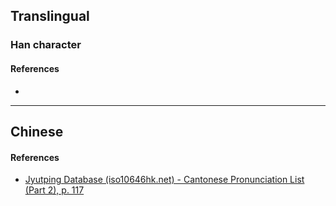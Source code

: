 {{character info}}
==Translingual==

===Han character===
{{Han char|rn=64|rad=手|as=12|sn=15|four=|canj=QSYJ|ids=⿰扌屖}}

====References====
* {{Han ref|kx=0448.110|dkj=12515|dj=0799.020|hdz=31938.070|uh=6431|ud=25649}}

----

==Chinese==
{{zh-see|雉|v}}


====References====
* [http://www.iso10646hk.net/jp/document/download.jsp Jyutping Database (iso10646hk.net) - Cantonese Pronunciation List (Part 2), p. 117]